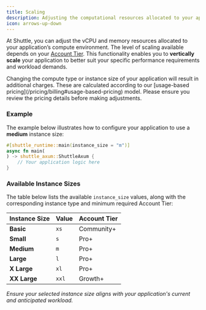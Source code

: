 ```yaml
---
title: Scaling
description: Adjusting the computational resources allocated to your application
icon: arrows-up-down
---
```

At Shuttle, you can adjust the vCPU and memory resources allocated to your application’s compute environment. The level of scaling available depends on your [Account Tier](/docs/account#account-tiers). This functionality enables you to **vertically scale** your application to better suit your specific performance requirements and workload demands.

<Warning>
Changing the compute type or instance size of your application will result in additional charges. These are calculated according to our [usage-based pricing](/pricing/billing#usage-based-pricing) model. Please ensure you review the pricing details before making adjustments.
</Warning>

### Example

The example below illustrates how to configure your application to use a **medium** instance size:

```rust main.rs
#[shuttle_runtime::main(instance_size = "m")]
async fn main(
) -> shuttle_axum::ShuttleAxum {
    // Your application logic here
}
```

### Available Instance Sizes

The table below lists the available `instance_size` values, along with the corresponding instance type and minimum required Account Tier:

| Instance Size | Value | Account Tier |
| --- | --- | --- |
| **Basic** | `xs` | Community+ |
| **Small** | `s` | Pro+ |
| **Medium** | `m` | Pro+ |
| **Large** | `l` | Pro+ |
| **X Large** | `xl` | Pro+ |
| **XX Large** | `xxl` | Growth+ |

_Ensure your selected instance size aligns with your application's current and anticipated workload._
